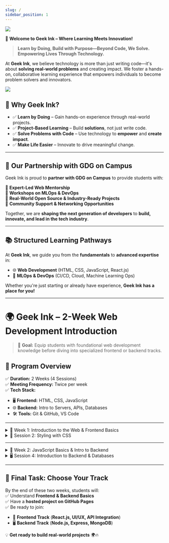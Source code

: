 ```yaml
---
slug: /
sidebar_position: 1
---
```


![](../static/img/hero.png)


<Highlight color="#25c2a0">🚀 **Welcome to Geek Ink – Where Learning Meets Innovation!** </Highlight>

> **Learn by Doing, Build with Purpose—Beyond Code, We Solve. Empowering Lives Through Technology.**  

At **Geek Ink**, we believe technology is more than just writing code—it's about **solving real-world problems** and creating impact. We foster a hands-on, collaborative learning experience that empowers individuals to become problem solvers and innovators.  

![](../static/img/heroCover.png)

## **🌟 Why Geek Ink?**  
- ✅ **Learn by Doing** – Gain hands-on experience through real-world projects.  
- ✅ **Project-Based Learning** – Build **solutions**, not just write code.  
- ✅ **Solve Problems with Code** – Use technology to **empower** and **create impact**.  
- ✅ **Make Life Easier** – Innovate to drive meaningful change.  

---  

## 🤝 **Our Partnership with GDG on Campus**  

Geek Ink is proud to **partner with GDG on Campus** to provide students with:  

🔹 **Expert-Led Web Mentorship**  
🔹 **Workshops on MLOps & DevOps**  
🔹 **Real-World Open Source & Industry-Ready Projects**  
🔹 **Community Support & Networking Opportunities**  

Together, we are **shaping the next generation of developers** to **build, innovate, and lead in the tech industry**.  

---  


## 📚 **Structured Learning Pathways**  
At **Geek Ink**, we guide you from the **fundamentals** to **advanced expertise** in:  
- 🌐 **Web Development** (HTML, CSS, JavaScript, React.js)  
- 🤖 **MLOps & DevOps** (CI/CD, Cloud, Machine Learning Ops)  

Whether you're just starting or already have experience, **Geek Ink has a place for you!**  

---  

# 🌍 **Geek Ink – 2-Week Web Development Introduction**  
> 🚀 **Goal:** Equip students with foundational web development knowledge before diving into specialized frontend or backend tracks.  

## 🎯 **Program Overview**  
✅ **Duration:** 2 Weeks (4 Sessions)  
✅ **Meeting Frequency:** Twice per week  
✅ **Tech Stack:**  
   - 🖥 **Frontend:** HTML, CSS, JavaScript  
   - 🌐 **Backend:** Intro to Servers, APIs, Databases  
   - 🛠 **Tools:** Git & GitHub, VS Code  

---

<details>
<summary >📌 Week 1: Introduction to the Web & Frontend Basics</summary>

### **Session 1: How the Web Works & HTML Basics**  
✔ **Topics:**  
   - How the internet works (**Clients, Servers, HTTP, DNS**)  
   - Introduction to **HTML** (Headings, Links, Forms)  

✔ **Practical Activities:**  
   - Set up **VS Code & GitHub Pages**  
   - Create a **personal profile page**  

✔ **Deliverable:**  
   - A **hosted profile webpage**  

📖 **Learning Resources:**  
   - [🔗 MDN HTML Basics](https://developer.mozilla.org/en-US/docs/Learn/HTML)  
</details>

<details>
<summary >🎨 Session 2: Styling with CSS</summary>

✔ **Topics:**  
   - CSS Selectors, Colors, Fonts  
   - Responsive Design (**Media Queries, Flexbox**)  

✔ **Practical Activities:**  
   - Style the **profile page**  
   - Implement **a responsive layout using Flexbox**  

✔ **Deliverable:**  
   - A **fully styled, responsive webpage**  

📖 **Learning Resources:**  
   - [🔗 CSS Tricks – Flexbox Guide](https://css-tricks.com/snippets/css/a-guide-to-flexbox/)  
</details>

---

<details>
<summary >📌 Week 2: JavaScript Basics & Intro to Backend</summary>

### **Session 3: JavaScript for Beginners**  
✔ **Topics:**  
   - JavaScript Variables & Data Types  
   - Functions, Events & DOM Manipulation  

✔ **Practical Activities:**  
   - Add **interactive elements (clickable buttons, dynamic text updates)**  
   - Build a **simple To-Do List app**  

✔ **Deliverable:**  
   - A **JavaScript-powered interactive webpage**  

📖 **Learning Resources:**  
   - [🔗 MDN JavaScript Guide](https://developer.mozilla.org/en-US/docs/Web/JavaScript/Guide)  
</details>

<details>
<summary >🖥️ Session 4: Introduction to Backend & Databases</summary>

✔ **Topics:**  
   - What are **Servers & APIs**?  
   - Basics of **Node.js, Express & MongoDB**  

✔ **Practical Activities:**  
   - Make a **simple API call using Fetch**  
   - Discuss **backend’s role in handling data**  

✔ **Deliverable:**  
   - A **working API request demo**  

📖 **Learning Resources:**  
   - [🔗 What is an API?](https://developer.mozilla.org/en-US/docs/Learn/JavaScript/Client-side_web_APIs/Introduction)  
</details>

---

## 🚀 **Final Task: Choose Your Track**  
By the end of these two weeks, students will:  
✅ Understand **Frontend & Backend Basics**  
✅ Have a **hosted project on GitHub Pages**  
✅ Be ready to join:  
   - 🎨 **Frontend Track** (**React.js, UI/UX, API Integration**)  
   - 🖥 **Backend Track** (**Node.js, Express, MongoDB**)  

💡 **Get ready to build real-world projects** 🌍🔥  
